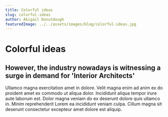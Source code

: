 ```yaml
---
title: Colorful ideas
slug: colorful-ideas
author: Abigail Donutdough
featuredImage: ../../assets/images/blog/colorful-ideas.jpg
---
```


# Colorful ideas

## However, the industry nowadays is witnessing a surge in demand for 'Interior Architects'

Ullamco magna exercitation amet in dolore. Velit magna enim ad anim ex do proident amet ex commodo ut aliqua dolor.
Incididunt aliqua tempor irure aute laborum est. Dolor magna veniam do ex deserunt dolore quis ullamco in. Minim reprehenderit Lorem ea incididunt veniam culpa.
Cillum magna sit deserunt consectetur excepteur amet dolore est aliquip.
